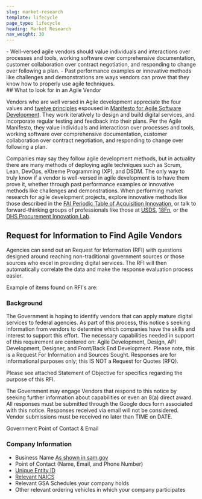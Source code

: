 ```yaml
---
slug: market-research
template: lifecycle
page_type: lifecycle
heading: Market Research
nav_weight: 30
---
```

<Summary>
- Well-versed agile vendors should value individuals and interactions over processes and tools, working software over comprehensive documentation, customer collaboration over contract negotiation, and responding to change over following a plan.
- Past performance examples or innovative methods like challenges and demonstrations are ways vendors can prove that they know how to properly use agile techniques.
</Summary>
## What to look for in an Agile Vendor

Vendors who are well versed in Agile development appreciate the four values and <a href="https://agilemanifesto.org/principles.html" target="_blank" class="usa-external_link">twelve principles</a> espoused in <a href="https://agilemanifesto.org/" target="_blank" class="usa-external_link">Manifesto for Agile Software Development</a>. They work iteratively to design and build digital services, and incorporate regular testing and feedback into their plans. Per the Agile Manifesto, they value individuals and interactiosn over processes and tools, working software over comprehensive documentation, customer collaboration over contract negotiation, and responding to change over following a plan. 

Companies may say they follow agile development methods, but in actuality there are many methods of deploying agile techniques such as Scrum, Lean, DevOps, eXtreme Programming (XP), and DSDM. The only way to truly know if a vendor is well-versed in agile development is to have them prove it, whether through past performance examples or innovative methods like challenges and demonstrations. When performing market research for agile development projects, explore innovative methods like those described in the <a href="https://www.fai.gov/periodic-table" target="_blank" class="usa-external_link">FAI Periodic Table of Acquisition Innovation</a>, or talk to forward-thinking groups of professionals like those at <a href="https://www.usds.gov/" target="_blank" class="usa-external_link">USDS</a>, <a href="https://18f.gsa.gov/" target="_blank" class="usa-external_link">18Fn</a>, or the <a href="https://www.dhs.gov/pil" target="_blank" class="usa-external_link">DHS Procurement Innovation Lab</a>.

## Request for Information to Find Agile Vendors

Agencies can send out an Request for Information (RFI) with questions designed around reaching non-traditional government sources or those sources who excel in providing digital services. The RFI will then automatically correlate the data and make the response evaluation process easier.

Example of items found on RFI's are:

### Background

The Government is hoping to identify vendors that can apply mature digital services to federal agencies. As part of this process, this notice s seeking information from vendors to determine which companies have the skills and interest to support this effort. The necessary capabilities needed in support of this requirement are centered on: Agile Development, Design, API Development, Designer, and Front/Back End Development. Please note, this is a Request For Information and Sources Sought. Responses are for informational purposes only; this IS NOT a Request for Quotes (RFQ).

Please see attached Statement of Objective for specifics regarding the purpose of this RFI.

The Government may engage Vendors that respond to this notice by seeking further information about capabilities or even an 8(a) direct award. All responses must be submitted through the Google docs form associated with this notice. Responses received via email will not be considered. Vendor submissions must be received no later than TIME on DATE.

Government Point of Contact & Email

### Company Information

- Business Name [As shown in sam.gov](https://sam.gov/content/home)
- Point of Contact (Name, Email, and Phone Number)
- [Unique Entity ID](https://sam.gov/content/entity-registration)
- [Relevant NAICS](https://www.naics.com/search/)
- Relevant GSA Schedules your company holds
- Other relevant ordering vehicles in which your company participates


